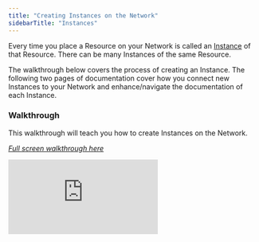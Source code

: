 ```yaml
---
title: "Creating Instances on the Network"
sidebarTitle: "Instances"
---
```


Every time you place a Resource on your Network is called an [Instance]( https://docs.artemisplatform.com/needtoknowterms) of that Resource. There can be many Instances of the same Resource.

The walkthrough below covers the process of creating an Instance. The following two pages of documentation cover how you connect new Instances to your Network and enhance/navigate the documentation of each Instance. 

### Walkthrough
This walkthrough will teach you how to create Instances on the Network. 

*[Full screen walkthrough here](https://supademo.com/demo/oeR-NjYIHuo71tCi8ZnVW)*

<iframe src="https://supademo.com/embed/oeR-NjYIHuo71tCi8ZnVW" frameborder="0" webkitallowfullscreen="true" mozallowfullscreen="true" allowfullscreen style={{"width":"719px","height":"500px","border":"none"}}></iframe>
